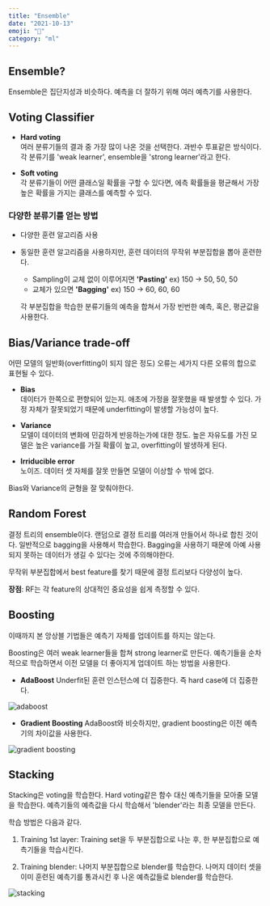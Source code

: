 ```yaml
---
title: "Ensemble"
date: "2021-10-13"
emoji: "👥"
category: "ml"
---
```

## Ensemble?
Ensemble은 집단지성과 비슷하다. 예측을 더 잘하기 위해 여러 예측기를 사용한다.

## Voting Classifier
- **Hard voting**  
    여러 분류기들의 결과 중 가장 많이 나온 것을 선택한다. 과반수 투표같은 방식이다.
    각 분류기를 'weak learner', ensemble을 'strong learner'라고 한다.

- **Soft voting**  
    각 분류기들이 어떤 클래스일 확률을 구할 수 있다면, 에측 확률들을 평균해서 가장 높은 확률을 가지는 클래스를 예측할 수 있다.

### 다양한 분류기를 얻는 방법
- 다양한 훈련 알고리즘 사용

- 동일한 훈련 알고리즘을 사용하지만, 훈련 데이터의 무작위 부분집합을 뽑아 훈련한다.
    - Sampling이 교체 없이 이루어지면 **'Pasting'** ex) 150 -> 50, 50, 50
    - 교체가 있으면 **'Bagging'** ex) 150 -> 60, 60, 60

    각 부분집합을 학습한 분류기들의 예측을 합쳐서 가장 빈번한 예측, 혹은, 평균값을 사용한다.

## Bias/Variance trade-off
어떤 모델의 일반화(overfitting이 되지 않은 정도) 오류는 세가지 다른 오류의 합으로 표현될 수 있다.
- **Bias**  
    데이터가 한쪽으로 편향되어 있는지. 애초에 가정을 잘못했을 때 발생할 수 있다.
    가정 자체가 잘못되었기 때문에 underfitting이 발생할 가능성이 높다.

- **Variance**  
    모델이 데이터의 변화에 민감하게 반응하는가에 대한 정도. 높은 자유도를 가진 모델은 높은 variance를 가질 확률이 높고, overfitting이 발생하게 된다.

- **Irriducible error**  
    노이즈. 데이터 셋 자체를 잘못 만들면 모델이 이상할 수 밖에 없다.

Bias와 Variance의 균형을 잘 맞춰야한다.

## Random Forest
결정 트리의 ensemble이다. 랜덤으로 결정 트리를 여러개 만들어서 하나로 합친 것이다. 일반적으로 bagging을 사용해서 학습한다.
Bagging을 사용하기 때문에 아예 사용되지 못하는 데이터가 생길 수 있다는 것에 주의해야한다.

무작위 부분집합에서 best feature를 찾기 때문에 결정 트리보다 다양성이 높다.

**장점**: RF는 각 feature의 상대적인 중요성을 쉽게 측정할 수 있다.

## Boosting
이때까지 본 앙상블 기법들은 예측기 자체를 업데이트를 하지는 않는다.

Boosting은 여러 weak learner들을 합쳐 strong learner로 만든다. 예측기들을 순차적으로 학습하면서 이전 모델을 더 좋아지게 업데이트 하는 방법을 사용한다.

- **AdaBoost**
    Underfit된 훈련 인스턴스에 더 집중한다. 즉 hard case에 더 집중한다.

![adaboost](https://imghub.insilicogen.com/media/photos/boost.png)

- **Gradient Boosting**
    AdaBoost와 비슷하지만, gradient boosting은 이전 예측기의 차이값을 사용한다.

![gradient boosting](https://datascientistforai.github.io/DataScienceStudy/TimeSeriesData/Image/Boosting_GBM.png)

## Stacking
Stacking은 voting을 학습한다. Hard voting같은 함수 대신 예측기들을 모아줄 모델을 학습한다. 예측기들의 예측값을 다시 학습해서 'blender'라는 최종 모델을 만든다. 

학습 방법은 다음과 같다.

1. Training 1st layer: Training set을 두 부분집합으로 나눈 후, 한 부분집합으로 예측기들을 학습시킨다.

2. Training blender: 나머지 부분집합으로 blender를 학습한다. 나머지 데이터 셋을 이미 훈련된 예측기를 통과시킨 후 나온 예측값들로 blender를 학습한다.

![stacking](https://miro.medium.com/max/1838/1*C970iYXd80daTiOeCpGPEA.png)